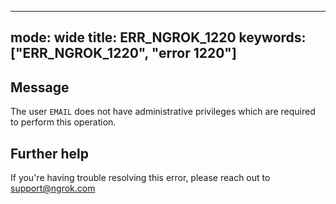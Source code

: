 
---
mode: wide
title: ERR_NGROK_1220
keywords: ["ERR_NGROK_1220", "error 1220"]
---

## Message
The user `EMAIL` does not have administrative privileges which are required to perform this operation.




## Further help
If you're having trouble resolving this error, please reach out to [support@ngrok.com](mailto:support@ngrok.com?subject=Help%20with%20ERR_NGROK_1220)


